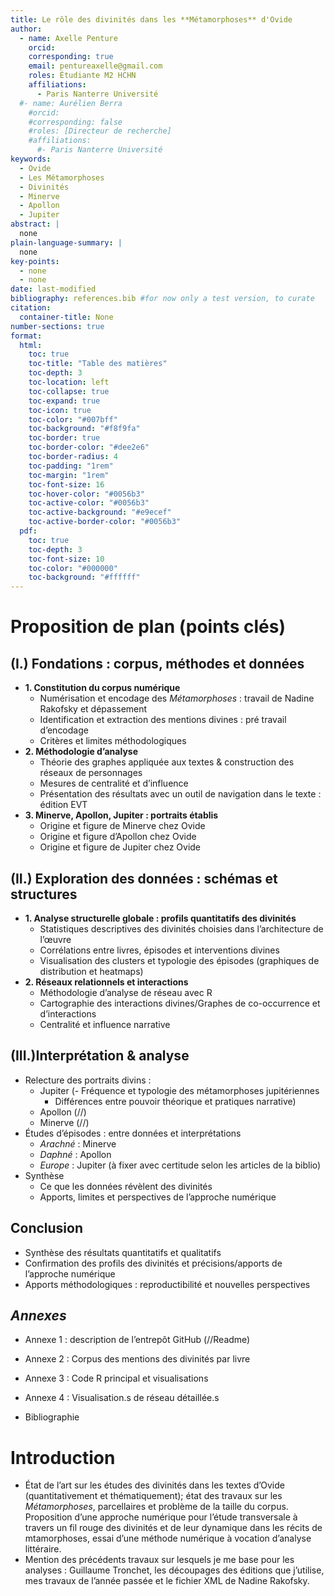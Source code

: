 ```yaml
---
title: Le rôle des divinités dans les **Métamorphoses** d'Ovide
author:
  - name: Axelle Penture
    orcid: 
    corresponding: true
    email: pentureaxelle@gmail.com
    roles: Étudiante M2 HCHN 
    affiliations:
      - Paris Nanterre Université
  #- name: Aurélien Berra
    #orcid: 
    #corresponding: false
    #roles: [Directeur de recherche]
    #affiliations:
      #- Paris Nanterre Université 
keywords:
  - Ovide
  - Les Métamorphoses
  - Divinités
  - Minerve
  - Apollon 
  - Jupiter
abstract: |
  none
plain-language-summary: |
  none
key-points:
  - none
  - none
date: last-modified
bibliography: references.bib #for now only a test version, to curate
citation:
  container-title: None
number-sections: true
format:
  html:
    toc: true
    toc-title: "Table des matières"
    toc-depth: 3
    toc-location: left
    toc-collapse: true
    toc-expand: true
    toc-icon: true
    toc-color: "#007bff"
    toc-background: "#f8f9fa"
    toc-border: true
    toc-border-color: "#dee2e6"
    toc-border-radius: 4
    toc-padding: "1rem"
    toc-margin: "1rem"
    toc-font-size: 16
    toc-hover-color: "#0056b3"
    toc-active-color: "#0056b3"
    toc-active-background: "#e9ecef"
    toc-active-border-color: "#0056b3"
  pdf:
    toc: true
    toc-depth: 3
    toc-font-size: 10
    toc-color: "#000000"
    toc-background: "#ffffff"
---
```


# Proposition de plan (points clés)

```{=html}
<!--## Plan du M1 

I. La structure des *Métamorphoses* : le travail de Gilles Tronchet 

1. Le découpage des *Métamorphoses* 
Considérations générales 
La définition de l’épisode 
Le premier découpage de Gilles Tronchet 

2. Les typologies des métamorphoses 
Métamorphose : définitions 
Typologie des métamorphoses par catégorie et par genre 

3. Les schémas narratifs actanciels ou « algorithmes » 

II. Préparation à l’exploration numérique de la structure dans les Métamorphoses

1. Extraction de la méthode et des données 
Les restrictions de la méthode de Gilles Tronchet dans le cadre d’une démarche
numérique 
Vers une exploration numérique 

2. Exploration numérique : adapter les données 
Travail autour des classifications 
Traitement numérique du texte 

3. Balayage lexical préliminaire avec Voyant Tools 
Exploration de l’oeuvre 
Exploration des épisodes des métamorphoses 

III. Exploration numérique des Métamorphoses : réseaux et échelles de la
métamorphose. 

1. Analyse structurelle globale 
Visualisation et analyse de la place des métamorphoses au sein du texte selon la
caractérisation de Tronchet
Analyse quantitative des vers dédiés à la métamorphose à l’échelle de l'oeuvre 

2. Analyse de réseaux 
Qui transforme qui ?
En quoi transforme qui ?

3. Modèle d’analyse d’une métamorphose
-->
```

## **(I.) Fondations : corpus, méthodes et données**

-   **1. Constitution du corpus numérique**
    -   Numérisation et encodage des *Métamorphoses* : travail de Nadine Rakofsky et dépassement
    -   Identification et extraction des mentions divines : pré travail d'encodage
    -   Critères et limites méthodologiques
-   **2. Méthodologie d'analyse **
    -   Théorie des graphes appliquée aux textes & construction des réseaux de personnages
    -   Mesures de centralité et d'influence
    -   Présentation des résultats avec un outil de navigation dans le texte : édition EVT 
-   **3. Minerve, Apollon, Jupiter : portraits établis**
    -   Origine et figure de Minerve chez Ovide 
    -   Origine et figure d’Apollon chez Ovide
    -   Origine et figure de Jupiter chez Ovide


## **(II.) Exploration des données : schémas et structures**

-   **1. Analyse structurelle globale : profils quantitatifs des divinités**
    -   Statistiques descriptives des divinités choisies dans l'architecture de l'œuvre
    -   Corrélations entre livres, épisodes et interventions divines
    -   Visualisation des clusters et typologie des épisodes (graphiques de distribution et heatmaps)
-   **2. Réseaux relationnels et interactions**
    -   Méthodologie d'analyse de réseau avec R
    -   Cartographie des interactions divines/Graphes de co-occurrence et d'interactions
    -   Centralité et influence narrative
<!-- -   \[**3. Analyse lexicale et sémantique (préparation **
    -   Champs lexicaux associés à chaque divinité
    -   Analyse des contextes et collocations] -->
 
## **(III.)Interprétation & analyse**

-   Relecture des portraits divins :
    -   Jupiter (- Fréquence et typologie des métamorphoses jupitériennes
        -   Différences entre pouvoir théorique et pratiques narrative)
    -   Apollon (//)
    -   Minerve (//)
-   Études d'épisodes : entre données et interprétations
    -   *Arachné* : Minerve 
    -   *Daphné* : Apollon
    -   *Europe* : Jupiter 
(à fixer avec certitude selon les articles de la biblio)
-   Synthèse 
    -   Ce que les données révèlent des divinités
    -   Apports, limites et perspectives de l'approche numérique

## Conclusion

-   Synthèse des résultats quantitatifs et qualitatifs
-   Confirmation des profils des divinités et précisions/apports de l'approche numérique
-   Apports méthodologiques : reproductibilité et nouvelles perspectives
<!-- [-   Limites de l'approche computationnelle
-   Perspectives --> 

## *Annexes*

-   Annexe 1 : description de l'entrepôt GitHub (//Readme)

-   Annexe 2 : Corpus des mentions des divinités par livre

-   Annexe 3 : Code R principal et visualisations

-   Annexe 4 : Visualisation.s de réseau détaillée.s

-   Bibliographie

# Introduction

-   État de l'art sur les études des divinités dans les textes d'Ovide (quantitativement et thématiquement); état des travaux sur les *Métamorphoses*, parcellaires et problème de la taille du corpus. Proposition d'une approche numérique pour l'étude transversale à travers un fil rouge des divinités et de leur dynamique dans les récits de mtamorphoses, essai d'une méthode numérique à vocation d'analyse littéraire.
-   Mention des précédents travaux sur lesquels je me base pour les analyses : Guillaume Tronchet, les découpages des éditions que j'utilise, mes travaux de l'année passée et le fichier XML de Nadine Rakofsky.

::: {#refs}
:::
